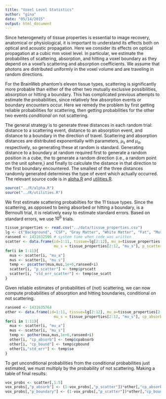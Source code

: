 ```yaml
---
title: "Voxel Level Statistics"
author: "gina"
date: "05/14/2015"
output: html_document
---
```


Since heterogeneity of tissue properties is essential to image recovery, anatomical or physiological, it is important to understand its effects both on optical and acoustic propagation. Here we consider its effects on optical propagation at a cubic mm voxel level. In particular, we estimate the probabilites of scattering, absorption, and hitting a voxel boundary as they depend on a voxel's scattering and absorption coefficients. We assume that photons are distributed uniformly in the voxel volume and are traveling in random directions.

For the BrainWeb phantom's eleven tissue types, scattering is significantly more probable than either of the other two mutually exclusive possibilities, absorption or hitting a boundary. This has complicated previous attempts to estimate the probabilities, since relatively few absorption events or boundary encounters occur. Here we remedy the problem by first getting reliable probabilities for scattering, then getting probabilities for the other two events *conditional* on not scattering.

The general strategy is to generate three distances in each random trial: distance to a scattering event, distance to an absorption event, and distance to a boundary in the direction of travel. Scattering and absorption distances are distributed exponentially with parameters, $\mu_s$ and $\mu_a$, respectively, so generating these at random is standard. Generating distance to a boundary at random required first to generate a random position in a cube, the to generate a random direction (i.e., a random point on the unit sphere,) and finally to calculate the distance in that direction to the first boundary encountered. The smallest of the three distances randomly generated determines the type of event which actually occurred. The relevant source code is in [alpha.R](../R/alpha.R) and [utilities.R](../R/utilities.R).

```r
source("../R/alpha.R")
source("../R/utilities.R")
```

We first estimate scattering probabilties for the 11 tissue types. Since the scattering, as opposed to being absorbed or hitting a boundary, is a Bernoulli trial, it is relatively easy to estimate standard errors. Based on standard errors, we use $10^6$ trials.

```r
tissue_properties <- read.csv("../data/tissue_properties.csv")
lg <- c("Background", "CSF", "Gray Matter", "White Matter", "Fat", "Muscle", "Muscle/Skin", "Skull", "Vessels", "Around fat", "Dura mater", "Bone marrow")
ranseed <- 1431632596 # system time when code was written
scatter <- data.frame(id=1:11, tissue=lg[2:12], mu_a=tissue_properties[2:12, "mu_a"],
                      mu_s = tissue_properties[2:12, "mu_s"], p_scatter=NA, std_err_scatter=NA)
for(i in 1:11){
  mua <- scatter[i, "mu_a"]
  mus <- scatter[i, "mu_s"]
  temp <- pscatter(mua,mus,1e+6,ranseed+i)
  scatter[i, "p_scatter"] <- temp$prscatt
  scatter[i, "std_err_scatter"] <- temp$se_scatt
}
```

Given reliable estimates of probabilities of (not) scattering, we can now compute probabilities of absorption and hitting boundaries, conditional on not scattering.

```r
ranseed <- 1431635764
other <- data.frame(id=1:11, tissue=lg[2:12], mu_a=tissue_properties[2:12, "mu_a"],
                      mu_s = tissue_properties[2:12, "mu_s"], cp_absorb=NA, cp_bound=NA, std_err=NA)
for(i in 1:11){
  mua <- scatter[i, "mu_a"]
  mus <- scatter[i, "mu_s"]
  temp <- pother(mua,mus,1e+6,ranseed+i)
  other[i, "cp_absorb"] <- temp$cpabsorb
  other[i, "cp_bound"] <- temp$cpbound
  other[i,"std_err"] <- temp$se
}
```

To get unconditional probabilities from the conditional probabilities just estimated, we must multiply by the probability of not scattering. Making a table of final results:

```r
vox_probs <- scatter[,1:5]
vox_probs[,"p_absorb"] <- (1-vox_probs[,"p_scatter"])*other[,"cp_absorb"]
vox_probs[,"p_boundary"] <- (1-vox_probs[,"p_scatter"])*other[,"cp_bound"]
```


